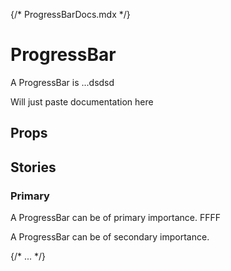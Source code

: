 {/* ProgressBarDocs.mdx */}


<Meta of={ProgressBar} />

# ProgressBar

A ProgressBar is ...dsdsd

Will just paste documentation here

<Primary />

## Props

<Controls />

## Stories

### Primary

A ProgressBar can be of primary importance. FFFF

<Story of={ProgressBar.Primary} />

A ProgressBar can be of secondary importance.


{/* ... */}